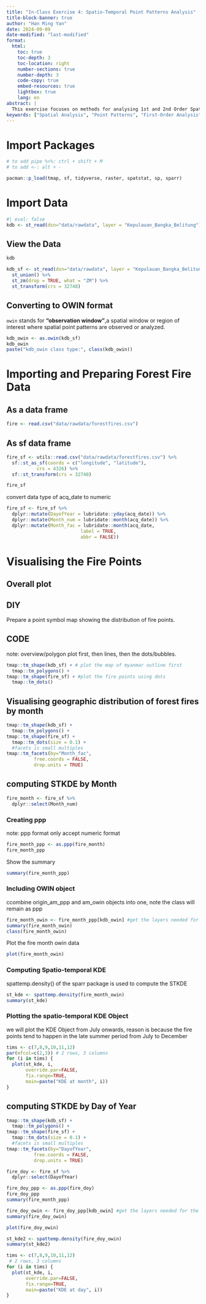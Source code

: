 ```yaml
---
title: "In-Class Exercise 4: Spatio-Temporal Point Patterns Analysis"
title-block-banner: true
author: "Han Ming Yan"
date: 2024-09-09
date-modified: "last-modified"
format:
  html:
    toc: true
    toc-depth: 3
    toc-location: right
    number-sections: true
    number-depth: 3
    code-copy: true
    embed-resources: true
    lightbox: true
    lang: en
abstract: |
  This exercise focuses on methods for analysing 1st and 2nd Order Spatial Point Patterns. We will cover techniques and tools necessary for conducting this analysis, with practical examples.
keywords: ["Spatial Analysis", "Point Patterns", "First-Order Analysis", "Second-Order Analysis", "Monte Carlo simulation", "Myanmar", "Myanmar Civil War Crisis"]
---
```


# Import Packages

```r
# to add pipe %>%: ctrl + shift + M
# to add <-: alt + -
```

```r
pacman::p_load(tmap, sf, tidyverse, raster, spatstat, sp, sparr)
```

# Import Data

```r
#| eval: false
kdb <- st_read(dsn="data/rawdata", layer = "Kepulauan_Bangka_Belitung")
```

## View the Data

```r
kdb
```

```r
kdb_sf <- st_read(dsn="data/rawdata", layer = "Kepulauan_Bangka_Belitung") %>%
  st_union() %>%
  st_zm(drop = TRUE, what = "ZM") %>% 
  st_transform(crs = 32748)
```

## Converting to OWIN format

`owin` stands for **"observation window"**,a spatial window or region of interest where spatial point patterns are observed or analyzed.

```r
kdb_owin <- as.owin(kdb_sf)
kdb_owin
paste("kdb_owin class type:", class(kdb_owin))
```

# Importing and Preparing Forest Fire Data

## As a data frame

```r
fire <- read.csv("data/rawdata/forestfires.csv")
```

## As sf data frame

```r
fire_sf <- utils::read.csv("data/rawdata/forestfires.csv") %>% 
  sf::st_as_sf(coords = c("longitude", "latitude"),
           crs = 4326) %>% 
  sf::st_transform(crs = 32748)
```

```r
fire_sf
```

convert data type of acq_date to numeric

```r
fire_sf <- fire_sf %>% 
  dplyr::mutate(DayofYear = lubridate::yday(acq_date)) %>% 
  dplyr::mutate(Month_num = lubridate::month(acq_date)) %>% 
  dplyr::mutate(Month_fac = lubridate::month(acq_date,
                           label = TRUE,
                           abbr = FALSE))
```

# Visualising the Fire Points

## Overall plot

::: panel-tabset
## DIY

Prepare a point symbol map showing the distribution of fire points.

## CODE

note: overview/polygon plot first, then lines, then the dots/bubbles.

```r
tmap::tm_shape(kdb_sf) + # plot the map of myanmar outline first
  tmap::tm_polygons() +
tmap::tm_shape(fire_sf) + #plot the fire points using dots
  tmap::tm_dots()

```
:::

## Visualising geographic distribution of forest fires by month

```r
tmap::tm_shape(kdb_sf) + 
  tmap::tm_polygons() + 
tmap::tm_shape(fire_sf) +
  tmap::tm_dots(size = 0.1) +
  #facets is small multiples
tmap::tm_facets(by="Month_fac",
          free.coords = FALSE,
          drop.units = TRUE)
```

## computing STKDE by Month

```r
fire_month <- fire_sf %>% 
  dplyr::select(Month_num)
```

### Creating ppp

note: ppp format only accept numeric format

```r
fire_month_ppp <- as.ppp(fire_month)
fire_month_ppp
```

Show the summary

```r
summary(fire_month_ppp)
```

### Including OWIN object

ccombine origin_am_ppp and am_owin objects into one, note the class will remain as ppp

```r
fire_month_owin <- fire_month_ppp[kdb_owin] #get the layers needed for the analysis
summary(fire_month_owin)
class(fire_month_owin)
```

Plot the fire month owin data

```r
plot(fire_month_owin)
```

### Computing Spatio-temporal KDE

spattemp.density() of the sparr package is used to compute the STKDE

```r
st_kde <- spattemp.density(fire_month_owin)
summary(st_kde)

```

### Plotting the spatio-temporal KDE Object

we will plot the KDE Object from July onwards, reason is because the fire points tend to happen in the late summer period from July to December

```r
tims <- c(7,8,9,10,11,12)
par(mfcol=c(2,3)) # 2 rows, 3 columns
for (i in tims) {
  plot(st_kde, i,
       override.par=FALSE,
       fix.range=TRUE,
       main=paste("KDE at month", i))
}
```

## computing STKDE by Day of Year

```r
tmap::tm_shape(kdb_sf) + 
  tmap::tm_polygons() + 
tmap::tm_shape(fire_sf) +
  tmap::tm_dots(size = 0.1) +
  #facets is small multiples
tmap::tm_facets(by="DayofYear",
          free.coords = FALSE,
          drop.units = TRUE)
```

```r
fire_doy <- fire_sf %>% 
  dplyr::select(DayofYear)
```

```r
fire_doy_ppp <- as.ppp(fire_doy)
fire_doy_ppp
summary(fire_month_ppp)
```

```r
fire_doy_owin <- fire_doy_ppp[kdb_owin] #get the layers needed for the analysis
summary(fire_doy_owin)
```

```r
plot(fire_doy_owin)
```

```r
st_kde2 <- spattemp.density(fire_doy_owin)
summary(st_kde2)
```

```r
tims <- c(7,8,9,10,11,12)
 # 2 rows, 3 columns
for (i in tims) {
  plot(st_kde, i,
       override.par=FALSE,
       fix.range=TRUE,
       main=paste("KDE at day", i))
}
```

